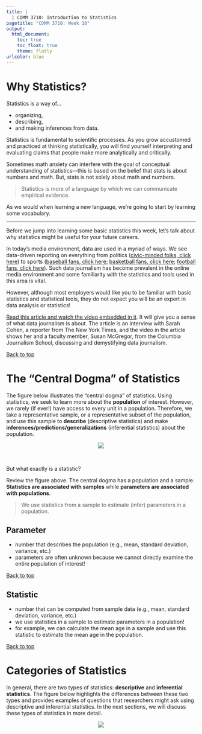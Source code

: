 ```yaml
---
title: |
  | COMM 3710: Introduction to Statistics
pagetitle: "COMM 3710: Week 10"
output:
  html_document:
    toc: true
    toc_float: true
    theme: flatly
urlcolor: blue
---
```


# Why Statistics?
Statistics is a way of...

- organizing,
- describing,
- and making inferences from data.

Statistics is fundamental to scientific processes. As you grow accustomed and practiced at thinking statistically, you will find yourself interpreting and evaluating claims that people make more analytically and critically.

Sometimes math anxiety can interfere with the goal of conceptual understanding of statistics—this is based on the belief that stats is about numbers and math. But, stats is not solely about math and numbers.

> Statistics is more of a language by which we can communicate empirical evidence.

As we would when learning a new language, we’re going to start by learning some vocabulary.

---

Before we jump into learning some basic statistics this week, let's talk about why statistics might be useful for your future careers.

In today's media environment, data are used in a myriad of ways. We see data-driven reporting on everything from politics ([civic-minded folks, click here](https://projects.fivethirtyeight.com/2020-election-forecast/)) to sports ([baseball fans, click here](http://projects.fivethirtyeight.com/complete-history-of-mlb/#); [basketball fans, click here](http://projects.fivethirtyeight.com/complete-history-of-the-nba/#cavaliers); [football fans, click here](http://fivethirtyeight.com/features/the-nfls-most-run-heavy-and-pass-happy-teams/)). Such data journalism has become prevalent in the online media environment and some familiarity with the statistics and tools used in this area is vital.

However, although most employers would like you to be familiar with basic statistics and statistical tools, they do not expect you will be an expert in data analysis or statistics!

[Read this article and watch the video embedded in it](https://journalistsresource.org/studies/society/news-media/research-chat-new-york-times-sarah-cohen-state-data-journalism-what-reporters-need-know/). It will give you a sense of what data journalism is about. The article is an interview with Sarah Cohen, a reporter from The New York Times, and the video in the article shows her and a faculty member, Susan McGregor, from the Columbia Journalism School, discussing and demystifying data journalism.

<a href="#top">Back to top</a>


# The "Central Dogma" of Statistics {.tabset .tabset-fade}
The figure below illustrates the "central dogma" of statistics. Using statistics, we seek to learn more about the **population** of interest. However, we rarely (if ever!) have access to every unit in a population. Therefore, we take a representative sample, or a representative subset of the population, and use this sample to **describe** (descriptive statistics) and make **inferences/predictions/generalizations** (inferential statistics) about the population.

<center>
<img src="https://sarakyeo.github.io/images/central-dogma-stats.png"/>
</center>
<br>

But what exactly is a statistic?

Review the figure above. The central dogma has a population and a sample. **Statistics are associated with samples** while **parameters are associated with populations**.

> We use statistics from a sample to estimate (infer) parameters in a population.

## Parameter
- number that describes the population (e.g., mean, standard deviation, variance, etc.)
- parameters are often unknown because we cannot directly examine the entire population of interest!

<a href="#top">Back to top</a>

## Statistic
- number that can be computed from sample data (e.g., mean, standard deviation, variance, etc.)
- we use statistics in a sample to estimate parameters in a population!
- for example, we can calculate the mean age in a sample and use this statistic to estimate the mean age in the population.

<a href="#top">Back to top</a>

# Categories of Statistics
In general, there are two types of statistics: **descriptive** and **inferential statistics**. The figure below highlights the differences between these two types and provides examples of questions that researchers might ask using descriptive and inferential statistics. In the next sections, we will discuss these types of statistics in more detail.

<center>
<img src="https://sarakyeo.github.io/images/desc-infer-stats.png"/>
</center>
<br>
